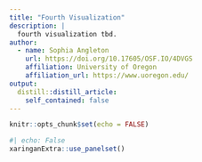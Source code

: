 ```yaml
---
title: "Fourth Visualization"
description: |
  fourth visualization tbd.   
author:
  - name: Sophia Angleton 
    url: https://doi.org/10.17605/OSF.IO/4DVGS
    affiliation: University of Oregon
    affiliation_url: https://www.uoregon.edu/
output:
  distill::distill_article:
    self_contained: false
---
```


```r
knitr::opts_chunk$set(echo = FALSE)


```

```r
#| echo: False
xaringanExtra::use_panelset()
```